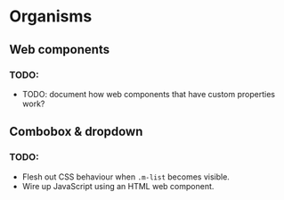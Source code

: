 
<Meta title="Organisms" />

# Organisms

## Web components
### TODO:
- TODO: document how web components that have custom properties work?

## Combobox & dropdown
### TODO:
- Flesh out CSS behaviour when `.m-list` becomes visible.
- Wire up JavaScript using an HTML web component.
